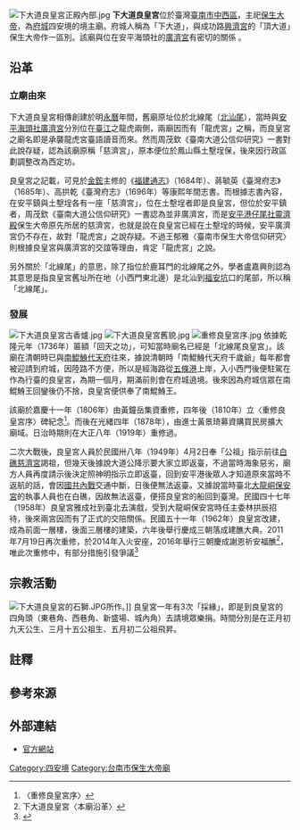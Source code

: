 {{coord|22.990463|120.198240|display=title}}
{{東亞廟宇
| name = 下大道北線尾良皇宮
| img =file:下大道良皇宮正殿.JPG
| img_capt = 下大道良皇宮正殿
| image_width = 250px
| location = {{ROC-TWN}}[[台南市|台南市]][[中西區_(臺灣)|中西區]]府前路一段340號
| god = [[保生大帝|保生大帝]]
| type = 
| struct =  
| open_year = [[明鄭時期|明鄭時期]]（1662年－1683年）{{r|大道公}}
| cere_date = 
|}}
[[File:下大道良皇宮正殿內部.jpg|thumb]]
'''下大道良皇宮'''位於臺灣[[臺南市|臺南市]][[中西區_(臺灣)|中西區]]，主祀[[保生大帝|保生大帝]]，為[[臺灣府城|府城]]四安境的境主廟{{r|聯境}}{{r|大道公}}。府城人稱為「下大道」，與成功路[[興濟宮|興濟宮]]的「頂大道」保生大帝作一區別{{NoteTag|興濟宮在北邊，故稱「頂」；良皇宮在南，故稱「下」{{r|聯境}}。}}{{r|聯境}}。該廟與位在安平海頭社的[[安平廣濟宮|廣濟宮]]有密切的關係 {{r|聯境}}{{r|大道公}}。

== 沿革 ==
=== 立廟由來 ===
下大道良皇宮相傳創建於明[[永曆_(南明)|永曆]]年間，舊廟原址位於北線尾（[[北汕尾|北汕尾]]），當時與[[安平廣濟宮|安平海頭社廣濟宮]]分別位在[[臺江內海|臺江]]之龍虎兩側，兩廟因而有「龍虎宮」之稱，而良皇宮之廟名即是承襲龍虎宮臺語讀音而來{{r|林1}}{{r|聯境}}{{r|大道公}}。然而周茂欽《臺南大道公信仰研究》一書對此說存疑，認為該廟原稱「慈濟宮」，原本便位於鳳山縣土墼埕保，後來因行政區劃調整改為西定坊{{r|大道公}}。

良皇宮之記載，可見於[[金鋐|金鋐]]主修的《[[福建通志|福建通志]]》（1684年）{{NoteTag|《福建通志》（臺灣府）：「慈濟宮……一在土墼埕保……」}}、蔣毓英《臺灣府志》（1685年）{{NoteTag|《臺灣府志‧卷六》：「慈濟宮：四所；一在府治西定坊、一在鎮北坊、一在鳳山縣安平鎮、一在土墼埕保。」}}、高拱乾《臺灣府志》（1696年）{{NoteTag|《臺灣府志‧卷九》：「慈濟宮在鳳山縣者，一在安平鎮、一在土墼埕。」}}等康熙年間志書{{r|聯境}}{{r|大道公}}。而根據志書內容，在安平鎮與土墼埕各有一座「慈濟宮」，位在土墼埕者即是良皇宮{{r|聯境}}，但位於安平鎮者，周茂欽《臺南大道公信仰研究》一書認為並非廣濟宮，而是[[安平靈濟殿|安平港仔尾社靈濟殿]]保生大帝原先所居的慈濟宮，也就是說在良皇宮已經在土墼埕的時候，安平廣濟宮仍不存在，故對「龍虎宮」之說存疑{{NoteTag|又廣濟宮廟方認為該廟創建於乾隆八年（1743年），《臺南大道公信仰研究》則依據《臺灣府志》（1696年）、《鳳山縣志》（1720年）之記載推測廣濟宮應建於康熙卅六年（1697年）到五十九年（1720年）之間{{r|大道公|page=128、279、306}}。但兩個年代都與晚於良皇宮位於土墼埕之時間。}}{{r|大道公}}。不過王郁雅〈臺南市保生大帝信仰研究〉則根據良皇宮與廣濟宮的交誼等理由，肯定「龍虎宮」之說{{r|大道公}}。

另外關於「北線尾」的意思，除了指位於鹿耳門的北線尾之外，學者盧嘉興則認為其意思是指良皇宮舊址所在地（小西門東北邊）是北汕到[[福安坑溪|福安坑]]口的尾部，所以稱「北線尾」{{r|大道公}}。

=== 發展 ===
[[File:下大道良皇宮古香爐.jpg|thumb]]
[[File:下大道良皇宮舊貌.jpg|thumb]]
[[File:重修良皇宮序.jpg|thumb]]
依據乾隆元年（1736年）匾額「回天之功」，可知當時廟名已經是「北線尾良皇宮」{{r|大道公}}。該廟在清朝時已與[[南鯤鯓代天府|南鯤鯓代天府]]往來，據說清朝時「南鯤鯓代天府千歲爺」每年都會被迎請到府城，因陸路不方便，所以是經海路從[[五條港_(臺南)|五條港]]上岸，入小西門後便駐駕在作為行臺的良皇宮，為期一個月，期滿前則會在府城遶境{{r|大道公}}。後來因為府城信眾在南鯤鯓王回鑾後仍不捨，良皇宮便供奉了南鯤鯓王{{r|大道公}}。

該廟於嘉慶十一年（1806年）由黃鐘岳集資重修，四年後（1810年）立〈重修良皇宮序〉碑紀念<ref>〈重修良皇宮序〉</ref>{{r|聯境}}{{r|林1}}。而後在光緒四年（1878年），由進士黃景琦募資購買民房擴大廟域{{r|聯境}}{{r|林1}}。日治時期則在大正八年（1919年）重修過{{r|聯境}}。

二次大戰後，良皇宮人員於民國卅八年（1949年）4月2日{{NoteTag|農曆三月初五{{r|大道公}}。}}奉「公祖」指示前往[[白礁慈濟宮|白礁慈濟宮]]謁祖，但幾天後據說大道公降示要大家立即返臺，不過當時海象惡劣，廟方人員再度請示後決定照神明指示立即返臺，回到安平港後眾人才知道原來當時不返航的話，會因[[國共內戰|國共內戰]]交通中斷，日後便無法返臺{{r|大道公}}。又據說當時臺北[[大龍峒保安宮|大龍峒保安宮]]的執事人員也在白礁，因故無法返臺，便搭良皇宮的船回到臺灣{{r|大道公}}。民國四十七年（1958年）良皇宮雅成社到臺北去演戲，受到大龍峒保安宮時任主委林拱辰招待，後來兩宮因而有了正式的交陪關係{{NoteTag|保安宮內有良皇宮之贈匾，最早是1964年所贈之「德昭南宋」{{r|大道公}}。}}{{r|大道公}}。民國五十一年（1962年）良皇宮改建，成為前面一層樓，後面三層樓的建築，六年後舉行慶成三朝落成建醮大典{{r|聯境}}。2011年7月19日再次重修，於2014年入火安座，2016年舉行三朝慶成謝恩祈安福醮<ref>下大道良皇宮〈本廟沿革〉</ref>，唯此次重修中，有部分措施引發爭議<ref>{{cite news |url=http://www.appledaily.com.tw/appledaily/article/headline/20140221/35655315/ |author=李恩慈 |title=〈廟修很大 黑面神變粉面〉 |work=《蘋果日報》 |date=2014-02-21 |accessdate=2016-05-26 |archive-date=2016-06-11 |archive-url=https://web.archive.org/web/20160611113115/http://www.appledaily.com.tw/appledaily/article/headline/20140221/35655315/ |dead-url=no }}</ref>

== 宗教活動 ==
[[File:下大道良皇宮的石獅.JPG|thumb]]所作。]]
良皇宮一年有3次「採緣」，即是到良皇宮的四角頭（東巷角、西巷角、新盛場{{NoteTag|俗稱雞條仔{{r|大道公}}。}}、城內角）去請境眾樂捐{{r|大道公}}。時間分別是在正月初九天公生、三月十五公祖生、五月初二公祖飛昇{{r|大道公}}。

== 註釋 ==
{{NoteFoot}}

==參考來源==
{{reflist|refs=
<ref name="大道公">{{cite book|author=周茂欽 |title=《臺南大道公信仰研究》 |publisher=臺南市政府文化局 |isbn=978-986-03-9418-4 |pages=頁279－285 |date=2013-12}}</ref>
<ref name="聯境">{{cite book|author=謝奇峰 |title=《臺南府城聯境組織研究》|publisher=臺南市政府文化局 |isbn=978-986-03-9413-9 |date=2013-12 |pages=頁257}}</ref>
<ref name="林1">{{cite news |url=http://www.twtimes.com.tw/index.php?page=news&nid=56932 |title=〈良皇宮保生大帝護佑眾生〉 |work=《臺灣時報》 |author=林東良 |date=2009-07-25 |accessdate=2014-01-18 |archive-url=https://web.archive.org/web/20160611033914/http://www.twtimes.com.tw/index.php?page=news&nid=56932 |archive-date=2016-06-11 |dead-url=yes }}</ref>
}}

==外部連結==
*[http://www.lianghuang.org.tw/ 官方網站]{{Wayback|url=http://www.lianghuang.org.tw/ |date=20201021221844 }}

{{commonscat|Lianghuang Temple, Tainan}}
{{臺灣府城聯境}}

[[Category:四安境|Category:四安境]]

[[Category:台南市保生大帝廟|Category:台南市保生大帝廟]]